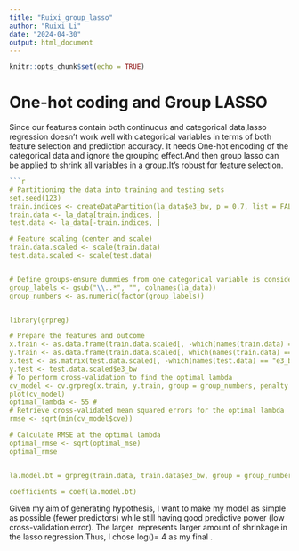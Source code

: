 ```yaml
---
title: "Ruixi_group_lasso"
author: "Ruixi Li"
date: "2024-04-30"
output: html_document
---
```


```r
knitr::opts_chunk$set(echo = TRUE)
```



# One-hot coding and Group LASSO
Since our features contain both continuous and categorical data,lasso regression doesn't work well with categorical variables in terms of both feature selection and prediction accuracy. It needs One-hot encoding of the categorical data and ignore the grouping effect.And then group lasso can be applied to shrink all variables in a group.It's robust for feature selection.

```r
```r
# Partitioning the data into training and testing sets
set.seed(123)
train.indices <- createDataPartition(la_data$e3_bw, p = 0.7, list = FALSE)
train.data <- la_data[train.indices, ]
test.data <- la_data[-train.indices, ]

# Feature scaling (center and scale)
train.data.scaled <- scale(train.data)
test.data.scaled <- scale(test.data)


# Define groups-ensure dummies from one categorical variable is considered as a group
group_labels <- gsub("\\..*", "", colnames(la_data))
group_numbers <- as.numeric(factor(group_labels))


library(grpreg)

# Prepare the features and outcome
x.train <- as.data.frame(train.data.scaled[, -which(names(train.data) == "e3_bw")])
y.train <- as.data.frame(train.data.scaled[, which(names(train.data) == "e3_bw")])
x.test <- as.matrix(test.data.scaled[, -which(names(test.data) == "e3_bw")])
y.test <- test.data.scaled$e3_bw
# To perform cross-validation to find the optimal lambda
cv_model <- cv.grpreg(x.train, y.train, group = group_numbers, penalty = "grLasso")
plot(cv_model)
optimal_lambda <- 55 # 
# Retrieve cross-validated mean squared errors for the optimal lambda
rmse <- sqrt(min(cv_model$cve))

# Calculate RMSE at the optimal lambda
optimal_rmse <- sqrt(optimal_mse)
optimal_rmse


la.model.bt = grpreg(train.data, train.data$e3_bw, group = group_numbers, penalty = "grLasso", lambda = optimal_lambda)

coefficients = coef(la.model.bt)
```


Given my aim of generating hypothesis, I want to make my model as simple as possible (fewer predictors) while still having good predictive power (low cross-validation error). The larger \Lambda\ represents larger amount of shrinkage in the lasso regression.Thus, I chose log(\lambda\)= 4 as my final \lambda\.